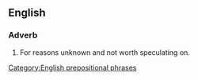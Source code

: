 ==English==

===Adverb===
{{infl|en|adverb|head=[[for]] [[XYZ]] [[reason]]s}} 

# {{US|idiomatic}} For reasons unknown and not worth speculating on.

[[Category:English prepositional phrases]]